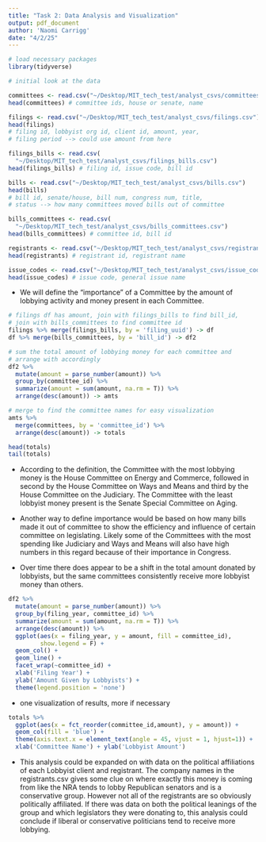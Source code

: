 ```yaml
---
title: "Task 2: Data Analysis and Visualization"
output: pdf_document
author: 'Naomi Carrigg'
date: "4/2/25"
---
```


```r
# load necessary packages
library(tidyverse)
```

```r
# initial look at the data

committees <- read.csv("~/Desktop/MIT_tech_test/analyst_csvs/committees.csv")
head(committees) # committee ids, house or senate, name

filings <- read.csv("~/Desktop/MIT_tech_test/analyst_csvs/filings.csv")
head(filings) 
# filing id, lobbyist org id, client id, amount, year, 
# filing period --> could use amount from here

filings_bills <- read.csv(
  "~/Desktop/MIT_tech_test/analyst_csvs/filings_bills.csv")
head(filings_bills) # filing id, issue code, bill id 

bills <- read.csv("~/Desktop/MIT_tech_test/analyst_csvs/bills.csv")
head(bills) 
# bill id, senate/house, bill num, congress num, title, 
# status --> how many committees moved bills out of committee

bills_committees <- read.csv(
  "~/Desktop/MIT_tech_test/analyst_csvs/bills_committees.csv")
head(bills_committees) # committee id, bill id

registrants <- read.csv("~/Desktop/MIT_tech_test/analyst_csvs/registrants.csv")
head(registrants) # registrant id, registrant name 

issue_codes <- read.csv("~/Desktop/MIT_tech_test/analyst_csvs/issue_codes.csv")
head(issue_codes) # issue code, general issue name
```



- We will define the "importance" of a Committee by the amount of lobbying activity and money present in each Committee. 

```r
# filings df has amount, join with filings_bills to find bill_id, 
# join with bills_committees to find committee id
filings %>% merge(filings_bills, by = 'filing_uuid') -> df
df %>% merge(bills_committees, by = 'bill_id') -> df2
```

```r
# sum the total amount of lobbying money for each committee and 
# arrange with accordingly
df2 %>% 
  mutate(amount = parse_number(amount)) %>% 
  group_by(committee_id) %>% 
  summarize(amount = sum(amount, na.rm = T)) %>% 
  arrange(desc(amount)) -> amts
```

```r
# merge to find the committee names for easy visualization
amts %>% 
  merge(committees, by = 'committee_id') %>% 
  arrange(desc(amount)) -> totals

head(totals)
tail(totals)
```


- According to the definition, the Committee with the most lobbying money is the House Committee on Energy and Commerce, followed in second by the House Committee on Ways and Means and third by the House Committee on the Judiciary. The Committee with the least lobbyist money present is the Senate Special Committee on Aging. 

- Another way to define importance would be based on how many bills made it out of committee to show the efficiency and influence of certain committee on legislating. Likely some of the Committees with the most spending like Judiciary and Ways and Means will also have high numbers in this regard because of their importance in Congress.

- Over time there does appear to be a shift in the total amount donated by lobbyists, but the same committees consistently receive more lobbyist money than others.
```r
df2 %>% 
  mutate(amount = parse_number(amount)) %>% 
  group_by(filing_year, committee_id) %>% 
  summarize(amount = sum(amount, na.rm = T)) %>% 
  arrange(desc(amount)) %>% 
  ggplot(aes(x = filing_year, y = amount, fill = committee_id), 
         show.legend = F) +
  geom_col() +
  geom_line() +
  facet_wrap(~committee_id) +
  xlab('Filing Year') + 
  ylab('Amount Given by Lobbyists') +
  theme(legend.position = 'none')
```


- one visualization of results, more if necessary
```r
totals %>% 
  ggplot(aes(x = fct_reorder(committee_id,amount), y = amount)) +
  geom_col(fill = 'blue') +
  theme(axis.text.x = element_text(angle = 45, vjust = 1, hjust=1)) +
  xlab('Committee Name') + ylab('Lobbyist Amount')
```

- This analysis could be expanded on with data on the political affiliations of each Lobbyist client and registrant. The company names in the registrants.csv gives some clue on where exactly this money is coming from like the NRA tends to lobby Republican senators and is a conservative group. However not all of the registrants are so obviously politically affiliated. If there was data on both the political leanings of the group and which legislators they were donating to, this analysis could conclude if liberal or conservative politicians tend to receive more lobbying.






